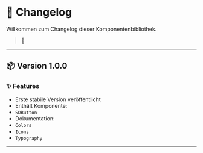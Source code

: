 
<Meta title="📦 Changelog" />

# 📝 Changelog

Willkommen zum Changelog dieser Komponentenbibliothek.

> 📘

---

## 📦 Version 1.0.0

### ✨ Features

- Erste stabile Version veröffentlicht
- Enthält Komponente:
- `SDButton`
- Dokumentation:
- `Colors`
- `Icons`
- `Typography`

---
